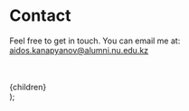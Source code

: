 # Contact

Feel free to get in touch. You can email me at:  
[aidos.kanapyanov@alumni.nu.edu.kz](mailto:aidos.kanapyanov@alumni.nu.edu.kz)

<br />
<br />


  <div className="flex flex-row gap-2">{children}</div>
);

<ContactIcons>
  <FooterIcons />
</ContactIcons>
